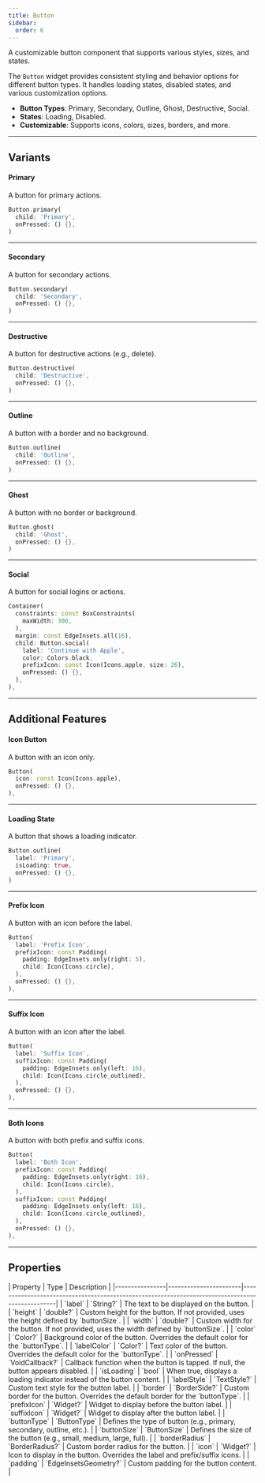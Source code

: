 ```yaml
---
title: Button
sidebar:
  order: 6
---
```



A customizable button component that supports various styles, sizes, and states.

The `Button` widget provides consistent styling and behavior options for different button types. It handles loading states, disabled states, and various customization options.

- **Button Types**: Primary, Secondary, Outline, Ghost, Destructive, Social.
- **States**: Loading, Disabled.
- **Customizable**: Supports icons, colors, sizes, borders, and more.

---

## Variants

#### Primary
A button for primary actions.

<Preview src="button?style=primary">

```dart
Button.primary(
  child: 'Primary',
  onPressed: () {},
)
```

</Preview>

---

#### Secondary
A button for secondary actions.

<Preview src="button?style=secondary">

```dart
Button.secondary(
  child: 'Secondary',
  onPressed: () {},
)
```

</Preview>

---

#### Destructive
A button for destructive actions (e.g., delete).

<Preview src="button?style=destructive">

```dart
Button.destructive(
  child: 'Destructive',
  onPressed: () {},
)
```

</Preview>

---

#### Outline
A button with a border and no background.

<Preview src="button?style=outline">

```dart
Button.outline(
  child: 'Outline',
  onPressed: () {},
)
```

</Preview>

---

#### Ghost
A button with no border or background.

<Preview src="button?style=ghost">

```dart
Button.ghost(
  child: 'Ghost',
  onPressed: () {},
)
```

</Preview>

---

#### Social
A button for social logins or actions.

<Preview src="button?style=social">

```dart
Container(
  constraints: const BoxConstraints(
    maxWidth: 300,
  ),
  margin: const EdgeInsets.all(16),
  child: Button.social(
    label: 'Continue with Apple',
    color: Colors.black,
    prefixIcon: const Icon(Icons.apple, size: 26),
    onPressed: () {},
  ),
),
```

</Preview>

---

## Additional Features

#### Icon Button
A button with an icon only.

<Preview src="button?style=icon">

```dart
Button(
  icon: const Icon(Icons.apple),
  onPressed: () {},
),
```

</Preview>

---

#### Loading State
A button that shows a loading indicator.

<Preview src="button?style=loading">

```dart
Button.outline(
  label: 'Primary',
  isLoading: true,
  onPressed: () {},
)
```

</Preview>

---

#### Prefix Icon
A button with an icon before the label.

<Preview src="button?style=prefixIcon">

```dart
Button(
  label: 'Prefix Icon',
  prefixIcon: const Padding(
    padding: EdgeInsets.only(right: 5),
    child: Icon(Icons.circle),
  ),
  onPressed: () {},
),
```

</Preview>

---

#### Suffix Icon
A button with an icon after the label.

<Preview src="button?style=suffixIcon">

```dart
Button(
  label: 'Suffix Icon',
  suffixIcon: const Padding(
    padding: EdgeInsets.only(left: 16),
    child: Icon(Icons.circle_outlined),
  ),
  onPressed: () {},
),
```

</Preview>

---

#### Both Icons
A button with both prefix and suffix icons.

<Preview src="button?style=bothIcon">

```dart
Button(
  label: 'Both Icon',
  prefixIcon: const Padding(
    padding: EdgeInsets.only(right: 16),
    child: Icon(Icons.circle),
  ),
  suffixIcon: const Padding(
    padding: EdgeInsets.only(left: 16),
    child: Icon(Icons.circle_outlined),
  ),
  onPressed: () {},
),
```

</Preview>

---

## Properties

<div class="docs-table">
| Property       | Type                  | Description                                                                                     |
|----------------|-----------------------|-------------------------------------------------------------------------------------------------|
| `label`        | `String?`             | The text to be displayed on the button.                                                         |
| `height`       | `double?`             | Custom height for the button. If not provided, uses the height defined by `buttonSize`.         |
| `width`        | `double?`             | Custom width for the button. If not provided, uses the width defined by `buttonSize`.           |
| `color`        | `Color?`              | Background color of the button. Overrides the default color for the `buttonType`.               |
| `labelColor`   | `Color?`              | Text color of the button. Overrides the default color for the `buttonType`.                     |
| `onPressed`    | `VoidCallback?`       | Callback function when the button is tapped. If null, the button appears disabled.              |
| `isLoading`    | `bool`                | When true, displays a loading indicator instead of the button content.                          |
| `labelStyle`   | `TextStyle?`          | Custom text style for the button label.                                                         |
| `border`       | `BorderSide?`         | Custom border for the button. Overrides the default border for the `buttonType`.                |
| `prefixIcon`   | `Widget?`             | Widget to display before the button label.                                                      |
| `suffixIcon`   | `Widget?`             | Widget to display after the button label.                                                       |
| `buttonType`   | `ButtonType`          | Defines the type of button (e.g., primary, secondary, outline, etc.).                           |
| `buttonSize`   | `ButtonSize`          | Defines the size of the button (e.g., small, medium, large, full).                              |
| `borderRadius` | `BorderRadius?`       | Custom border radius for the button.                                                            |
| `icon`         | `Widget?`             | Icon to display in the button. Overrides the label and prefix/suffix icons.                     |
| `padding`      | `EdgeInsetsGeometry?` | Custom padding for the button content.                                                          |

</div>
